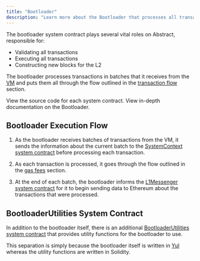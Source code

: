 ```yaml
---
title: "Bootloader"
description: "Learn more about the Bootloader that processes all transactions on Abstract."
---
```


The bootloader system contract plays several vital roles on Abstract, responsible for:

- Validating all transactions
- Executing all transactions
- Constructing new blocks for the L2

The bootloader processes transactions in batches that it
receives from the [VM](https://docs.zksync.io/build/developer-reference/era-vm) and puts
them all through the flow outlined in the
[transaction flow](/how-abstract-works/native-account-abstraction/transaction-flow) section.

<CardGroup cols={2}>
  <Card
    title="View the source code for the bootloader"
    icon="github"
    href="https://github.com/matter-labs/era-contracts/blob/main/system-contracts/bootloader/bootloader.yul"
  >
    View the source code for each system contract.
  </Card>
  <Card
    title="ZK Stack Docs - Bootloader"
    icon="file-contract"
    href="https://docs.zksync.io/zk-stack/components/zksync-evm/bootloader#bootloader"
  >
    View in-depth documentation on the Bootloader.
  </Card>
</CardGroup>

## Bootloader Execution Flow

1. As the bootloader receives batches of transactions from the VM, it sends the information
   about the current batch to the [SystemContext system contract](/how-abstract-works/system-contracts/list-of-system-contracts#systemcontext)
   before processing each transaction.

2. As each transaction is processed, it goes through the flow outlined
   in the [gas fees](/how-abstract-works/evm-differences/gas-fees#gas-fees-and-refunds) section.

3. At the end of each batch, the bootloader informs the [L1Messenger system contract](/how-abstract-works/system-contracts/list-of-system-contracts#l1messenger)
   for it to begin sending data to Ethereum about the transactions that were processed.

## BootloaderUtilities System Contract

In addition to the bootloader itself, there is an additional
[BootloaderUtilities system contract](https://github.com/matter-labs/era-contracts/blob/main/system-contracts/contracts/BootloaderUtilities.sol)
that provides utility functions for the bootloader to use.

This separation is simply because the bootloader itself is written in [Yul](https://github.com/matter-labs/era-contracts/blob/main/system-contracts/bootloader/bootloader.yul)
whereas the utility functions are written in Solidity.
